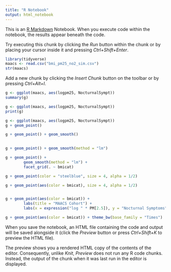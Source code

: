 ```yaml
---
title: "R Notebook"
output: html_notebook
---
```


This is an [R Markdown](http://rmarkdown.rstudio.com) Notebook. When you execute code within the notebook, the results appear beneath the code. 

Try executing this chunk by clicking the *Run* button within the chunk or by placing your cursor inside it and pressing *Ctrl+Shift+Enter*. 

```r
library(tidyverse)
maacs <- read.csv("bmi_pm25_no2_sim.csv")
str(maacs)
```

Add a new chunk by clicking the *Insert Chunk* button on the toolbar or by pressing *Ctrl+Alt+I*.
```r
g <- ggplot(maacs, aes(logpm25, NocturnalSympt))
summary(g)
```

```r
g <- ggplot(maacs, aes(logpm25, NocturnalSympt))
print(g)
```
```r
g <- ggplot(maacs, aes(logpm25, NocturnalSympt))
g + geom_point()
```

```r
g + geom_point() + geom_smooth()
 
```
```r
g + geom_point() + geom_smooth(method = "lm")
```
```r
g + geom_point() +
        geom_smooth(method = "lm") +
        facet_grid(. ~ bmicat)
```
```r
g + geom_point(color = "steelblue", size = 4, alpha = 1/2)
```
```r
g + geom_point(aes(color = bmicat), size = 4, alpha = 1/2)
```
```python

```

```r
g + geom_point(aes(color = bmicat)) +
        labs(title = "MAACS Cohort") +
        labs(x = expression("log " * PM[2.5]), y = "Nocturnal Symptoms")
```
```r
g + geom_point(aes(color = bmicat)) + theme_bw(base_family = "Times")
```

When you save the notebook, an HTML file containing the code and output will be saved alongside it (click the *Preview* button or press *Ctrl+Shift+K* to preview the HTML file).

The preview shows you a rendered HTML copy of the contents of the editor. Consequently, unlike *Knit*, *Preview* does not run any R code chunks. Instead, the output of the chunk when it was last run in the editor is displayed.
